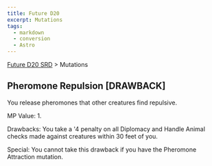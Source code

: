 ```yaml
---
title: Future D20
excerpt: Mutations
tags:
  - markdown
  - conversion
  - Astro
---
```






[Future D20 SRD]( / ) > Mutations




## Pheromone Repulsion [DRAWBACK]


You release pheromones that other creatures find repulsive.


MP Value: 1.


Drawbacks: You take a '4 penalty on all Diplomacy and Handle Animal checks made against creatures within 30 feet of you.


Special: You cannot take this drawback if you have the Pheromone Attraction mutation.




